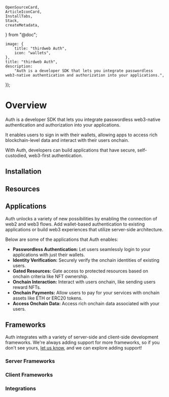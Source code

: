 	OpenSourceCard,
	ArticleIconCard,
	InstallTabs,
	Stack,
	createMetadata,
} from "@doc";

	image: {
		title: "thirdweb Auth",
		icon: "wallets",
	},
	title: "thirdweb Auth",
	description:
		"Auth is a developer SDK that lets you integrate passwordless web3-native authentication and authorization into your applications.",
});

# Overview

Auth is a developer SDK that lets you integrate passwordless web3-native authentication and authorization into your applications.

It enables users to sign in with their wallets, allowing apps to access rich blockchain-level data and interact with their users onchain.

With Auth, developers can build applications that have secure, self-custodied, web3-first authentication.

<OpenSourceCard
	title="Auth"
	href="https://github.com/thirdweb-dev/js/tree/main/packages/auth"
/>

## Installation

<InstallTabs
	npm="npm i @thirdweb-dev/auth"
	yarn="yarn add @thirdweb-dev/auth"
	pnpm="pnpm i @thirdweb-dev/auth"
/>

## Resources

<Stack>

<ArticleIconCard
	title="Getting Started"
	href="/connect/auth/get-started"
	icon={GraduationCap}
/>

<ArticleIconCard
	title="How Auth Works"
	href="/connect/auth/how-it-works"
	icon={GraduationCap}
/>

</Stack>

## Applications

Auth unlocks a variety of new possibilities by enabling the connection of web2 and web3 flows. Add wallet-based authentication to existing applications or build web3 experiences that utilize server-side architecture.

Below are some of the applications that Auth enables:

- **Passwordless Authentication:** Let users seamlessly login to your applications with just their wallets.
- **Identity Verification:** Securely verify the onchain identities of existing users.
- **Gated Resources:** Gate access to protected resources based on onchain criteria like NFT ownership.
- **Onchain Interaction:** Interact with users onchain, like sending users reward NFTs.
- **Onchain Payments:** Allow users to pay for your services with onchain assets like ETH or ERC20 tokens.
- **Access Onchain Data:** Access rich onchain data associated with your users.

## Frameworks

Auth integrates with a variety of server-side and client-side development frameworks. We&apos;re always adding support for more frameworks, so if you don&apos;t see yours, [let us know](https://thirdweb.com/contact-us), and we can explore adding support!

### Server Frameworks

<Stack>

<ArticleIconCard
	title="Next.js"
	href="/connect/auth/server-frameworks/next"
	description="Integrate Auth in Next.js applications."
	image={next}
/>

<ArticleIconCard
	title="Express"
	href="/connect/auth/server-frameworks/express"
	description="Integrates Auth in Express applications."
	image={express}
/>

</Stack>

### Client Frameworks

<Stack>

<ArticleIconCard
	title="React"
	href="/connect/auth/client-frameworks/react"
	description="Integrate Auth in React applications."
	image={react}
/>

<ArticleIconCard
	title="React Native"
	href="/connect/auth/client-frameworks/react-native"
	description="Integrate Auth in React Native applications."
	image={reactNative}
/>

</Stack>

### Integrations

<Stack>

<ArticleIconCard
	title="Next Auth"
	href="/connect/auth/integrations/next-auth"
	description="Add Auth to existing Next Auth applications."
	image={nextauth}
/>

<ArticleIconCard
	title="Supabase"
	href="/connect/auth/integrations/supabase"
	description="Add Auth to existing Supabase applications."
	image={supabase}
/>

<ArticleIconCard
	title="Firebase"
	href="/connect/auth/integrations/firebase"
	description="Add Auth to existing Firebase applications."
	image={firebase}
/>

</Stack>
